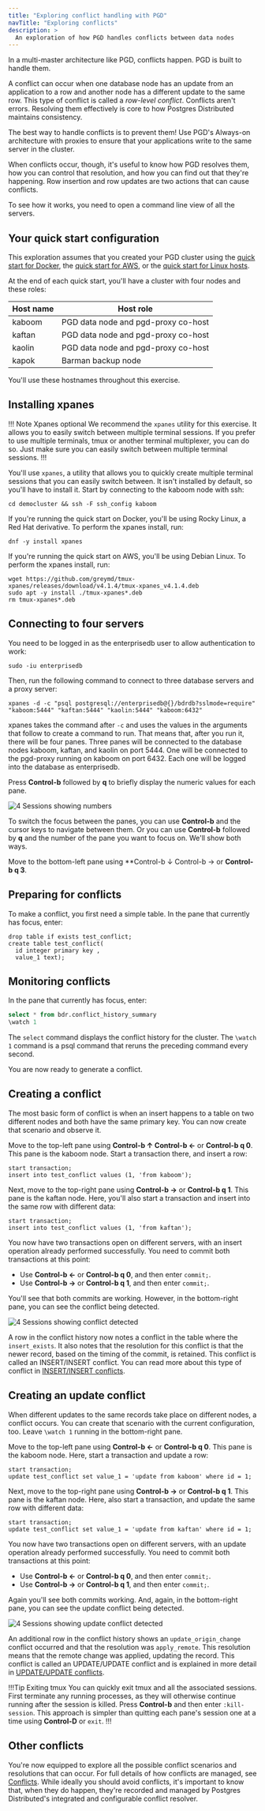 ```yaml
---
title: "Exploring conflict handling with PGD"
navTitle: "Exploring conflicts"
description: >
  An exploration of how PGD handles conflicts between data nodes
---
```


In a multi-master architecture like PGD, conflicts happen. PGD is built to handle them. 

A conflict can occur when one database node has an update from an application to a row and another node has a different update to the same row. This type of conflict is called a *row-level conflict*. Conflicts aren't errors. Resolving them effectively is core to how Postgres Distributed maintains consistency. 

The best way to handle conflicts is to prevent them! Use PGD's Always-on architecture with proxies to ensure that your applications write to the same server in the cluster. 

When conflicts occur, though, it's useful to know how PGD resolves them, how you can control that resolution, and how you can find out that they're happening. Row insertion and row updates are two actions that can cause conflicts. 

To see how it works, you need to open a command line view of all the servers. 

## Your quick start configuration

This exploration assumes that you created your PGD cluster using the [quick start for Docker](quick_start_docker), the [quick start for AWS](quick_start_aws), or the [quick start for Linux hosts](quick_start_linux).

At the end of each quick start, you'll have a cluster with four nodes and these roles:

| Host name  | Host role |
| --------- | ----------------- |
| kaboom | PGD data node and pgd-proxy co-host |
| kaftan | PGD data node and pgd-proxy co-host |
| kaolin | PGD data node and pgd-proxy co-host |
| kapok | Barman backup node |

You'll use these hostnames throughout this exercise.

## Installing xpanes

!!! Note Xpanes optional
We recommend the `xpanes` utility for this exercise. It allows you to easily switch between multiple terminal sessions. If you prefer to use multiple terminals, tmux or another terminal multiplexer, you can do so. Just make sure you can easily switch between multiple terminal sessions.
!!!

You'll use `xpanes`, a utility that allows you to quickly create multiple terminal sessions that you can easily switch between. It isn't installed by default, so you'll have to install it. Start by connecting to the kaboom node with ssh:

```shell
cd democluster && ssh -F ssh_config kaboom
```

If you're running the quick start on Docker, you'll be using Rocky Linux, a Red Hat derivative. To perform the xpanes install, run:

```shell
dnf -y install xpanes
```

If you're running the quick start on AWS, you'll be using Debian Linux. To perform the xpanes install, run:

```shell
wget https://github.com/greymd/tmux-xpanes/releases/download/v4.1.4/tmux-xpanes_v4.1.4.deb
sudo apt -y install ./tmux-xpanes*.deb
rm tmux-xpanes*.deb
```

## Connecting to four servers

You need to be logged in as the enterprisedb user to allow authentication to work:

```shell
sudo -iu enterprisedb
```

Then, run the following command to connect to three database servers and a proxy server:

```shell
xpanes -d -c "psql postgresql://enterprisedb@{}/bdrdb?sslmode=require" "kaboom:5444" "kaftan:5444" "kaolin:5444" "kaboom:6432"
```

xpanes takes the command after `-c` and uses the values in the arguments that follow to create a command to run. That means that, after you run it, there will be four panes. Three panes will be connected to the database nodes kaboom, kaftan, and kaolin on port 5444. One will be connected to the pgd-proxy running on kaboom on port 6432. Each one will be logged into the database as enterprisedb.

Press **Control-b** followed by **q** to briefly display the numeric values for each pane.

![4 Sessions showing numbers](images/4sessions.png)

To switch the focus between the panes, you can use **Control-b** and the cursor keys to navigate between them.
Or you can use **Control-b** followed by **q** and the number of the pane you want to focus on. We'll show both ways.

Move to the bottom-left pane using **Control-b &darr; Control-b &rarr; or **Control-b q 3**.

## Preparing for conflicts

To make a conflict, you first need a simple table. In the pane that currently has focus, enter:

```
drop table if exists test_conflict;
create table test_conflict(
  id integer primary key ,
  value_1 text);
```

## Monitoring conflicts

In the pane that currently has focus, enter:

```sql
select * from bdr.conflict_history_summary
\watch 1
```

The `select` command displays the conflict history for the cluster. The `\watch 1` command is a psql command that reruns the preceding command every second.

You are now ready to generate a conflict.

## Creating a conflict

The most basic form of conflict is when an insert happens to a table on two different nodes and both have the same primary key. You can now create that scenario and observe it.

Move to the top-left pane using **Control-b &uarr; Control-b &larr;** or **Control-b q 0**. This pane is the kaboom node. Start a transaction there, and insert a row:

```
start transaction;
insert into test_conflict values (1, 'from kaboom');
```

Next, move to the top-right pane using **Control-b &rarr;** or **Control-b q 1**. This pane is the kaftan node. Here, you'll also start a transaction and insert into the same row with different data:

```
start transaction;
insert into test_conflict values (1, 'from kaftan');
```

You now have two transactions open on different servers, with an insert operation already performed successfully. You need to commit both transactions at this point: 

* Use **Control-b &larr;** or **Control-b q 0**, and then enter `commit;`. 
* Use **Control-b &rarr;** or **Control-b q 1**, and then enter `commit;`.

You'll see that both commits are working. However, in the bottom-right pane, you can see the conflict being detected.

![4 Sessions showing conflict detected](images/4sessionsinsertconflict.png)

A row in the conflict history now notes a conflict in the table where the `insert_exists`. It also notes that the resolution for this conflict is that the newer record, based on the timing of the commit, is retained. This conflict is called an INSERT/INSERT conflict. You can read more about this type of conflict in [INSERT/INSERT conflicts](../consistency/conflicts/#insertinsert-conflicts).

## Creating an update conflict

When different updates to the same records take place on different nodes, a conflict occurs. You can create that scenario with the current configuration, too. Leave `\watch 1` running in the bottom-right pane.

Move to the top-left pane using **Control-b &larr;** or **Control-b q 0**. This pane is the kaboom node. Here, start a transaction and update a row:

```
start transaction;
update test_conflict set value_1 = 'update from kaboom' where id = 1;
```

Next, move to the top-right pane using **Control-b &rarr;** or **Control-b q 1**. This pane is the kaftan node. Here, also start a transaction, and update the same row with different data:

```
start transaction;
update test_conflict set value_1 = 'update from kaftan' where id = 1;
```

You now have two transactions open on different servers, with an update operation already performed successfully. You need to commit both transactions at this point:

* Use **Control-b &larr;** or **Control-b q 0**, and then enter `commit;`. 
* Use **Control-b &rarr;** or **Control-b q 1**, and then enter `commit;`.

Again you'll see both commits working. And, again, in the bottom-right pane, you can see the update conflict being detected.

![4 Sessions showing update conflict detected](images/4sessionsupdateconflict.png)

An additional row in the conflict history shows an `update_origin_change` conflict occurred and that the resolution was `apply_remote`. This resolution means that the remote change was applied, updating the record. This conflict is called an UPDATE/UPDATE conflict and is explained in more detail in [UPDATE/UPDATE conflicts](../consistency/conflicts/#updateupdate-conflicts). 

!!!Tip Exiting tmux
You can quickly exit tmux and all the associated sessions. First terminate any running processes, as they will otherwise continue running after the session is killed. Press **Control-b** and then enter `:kill-session`. This approach is simpler than quitting each pane's session one at a time using **Control-D** or `exit`. 
!!!

## Other conflicts

You're now equipped to explore all the possible conflict scenarios and resolutions that can occur. For full details of how conflicts are managed, see [Conflicts](../consistency/conflicts/). While ideally you should avoid conflicts, it's important to know that, when they do happen, they're recorded and managed by Postgres Distributed's integrated and configurable conflict resolver.
